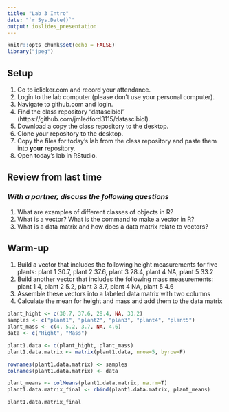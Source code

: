 ```yaml
---
title: "Lab 3 Intro"
date: "`r Sys.Date()`"
output: ioslides_presentation
---
```


```r
knitr::opts_chunk$set(echo = FALSE)
library("jpeg")
```

## Setup
1. Go to iclicker.com and record your attendance.
2. Login to the lab computer (please don't use your personal computer).  
3. Navigate to github.com and login.  
4. Find the class repository "datascibiol" (https://github.com/jmledford3115/datascibiol).  
5. Download a copy the class repository to the desktop.  
6. Clone your repository to the desktop.  
7. Copy the files for today's lab from the class repository and paste them into **your** repository.  
8. Open today's lab in RStudio.  

## Review from last time
### *With a partner, discuss the following questions*
1. What are examples of different classes of objects in R?
2. What is a vector? What is the command to make a vector in R?
3. What is a data matrix and how does a data matrix relate to vectors?  

## Warm-up
1. Build a vector that includes the following height measurements for five plants:
plant 1 30.7, plant 2 37.6, plant 3 28.4, plant 4 NA, plant 5 33.2
2. Build another vector that includes the following mass measurements:
plant 1 4, plant 2 5.2, plant 3 3.7, plant 4 NA, plant 5 4.6
3. Assemble these vectors into a labeled data matrix with two columns
4. Calculate the mean for height and mass and add them to the data matrix

```r
plant_hight <- c(30.7, 37.6, 28.4, NA, 33.2)
samples <- c("plant1", "plant2", "plan3", "plant4", "plant5")
plant_mass <- c(4, 5.2, 3.7, NA, 4.6)
data <- c("Hight", "Mass")

plant1.data <- c(plant_hight, plant_mass)
plant1.data.matrix <- matrix(plant1.data, nrow=5, byrow=F)

rownames(plant1.data.matrix) <- samples
colnames(plant1.data.matrix) <- data

plant_means <- colMeans(plant1.data.matrix, na.rm=T)
plant1.data.matrix_final <- rbind(plant1.data.matrix, plant_means)

plant1.data.matrix_final
```
